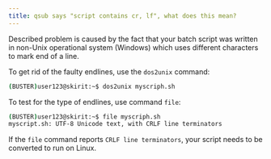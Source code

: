 ```yaml
---
title: qsub says "script contains cr, lf", what does this mean?
---
```

Described problem is caused by the fact that your batch script was written in non-Unix operational system (Windows) which uses different characters to mark end of a line.

To get rid of the faulty endlines, use the `dos2unix` command:

```bash
(BUSTER)user123@skirit:~$ dos2unix myscriph.sh
```

To test for the type of endlines, use command `file`:

```bash
(BUSTER)user123@skirit:~$ file myscriph.sh
myscript.sh: UTF-8 Unicode text, with CRLF line terminators
```

If the `file` command reports `CRLF line terminators`, your script needs to be converted to run on Linux. 

